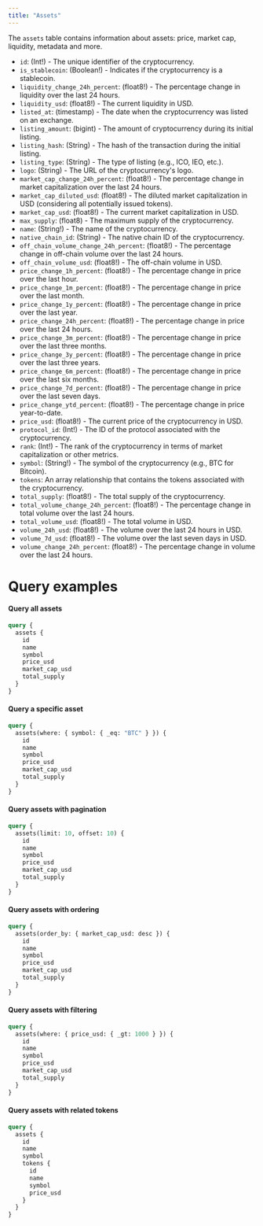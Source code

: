 ```yaml
---
title: "Assets"
---
```


The `assets` table contains information about assets: price, market cap, liquidity, metadata and more. 

- `id`: (Int!) - The unique identifier of the cryptocurrency.
- `is_stablecoin`: (Boolean!) - Indicates if the cryptocurrency is a stablecoin.
- `liquidity_change_24h_percent`: (float8!) - The percentage change in liquidity over the last 24 hours.
- `liquidity_usd`: (float8!) - The current liquidity in USD.
- `listed_at`: (timestamp) - The date when the cryptocurrency was listed on an exchange.
- `listing_amount`: (bigint) - The amount of cryptocurrency during its initial listing.
- `listing_hash`: (String) - The hash of the transaction during the initial listing.
- `listing_type`: (String) - The type of listing (e.g., ICO, IEO, etc.).
- `logo`: (String) - The URL of the cryptocurrency's logo.
- `market_cap_change_24h_percent`: (float8!) - The percentage change in market capitalization over the last 24 hours.
- `market_cap_diluted_usd`: (float8!) - The diluted market capitalization in USD (considering all potentially issued tokens).
- `market_cap_usd`: (float8!) - The current market capitalization in USD.
- `max_supply`: (float8) - The maximum supply of the cryptocurrency.
- `name`: (String!) - The name of the cryptocurrency.
- `native_chain_id`: (String) - The native chain ID of the cryptocurrency.
- `off_chain_volume_change_24h_percent`: (float8!) - The percentage change in off-chain volume over the last 24 hours.
- `off_chain_volume_usd`: (float8!) - The off-chain volume in USD.
- `price_change_1h_percent`: (float8!) - The percentage change in price over the last hour.
- `price_change_1m_percent`: (float8!) - The percentage change in price over the last month.
- `price_change_1y_percent`: (float8!) - The percentage change in price over the last year.
- `price_change_24h_percent`: (float8!) - The percentage change in price over the last 24 hours.
- `price_change_3m_percent`: (float8!) - The percentage change in price over the last three months.
- `price_change_3y_percent`: (float8!) - The percentage change in price over the last three years.
- `price_change_6m_percent`: (float8!) - The percentage change in price over the last six months.
- `price_change_7d_percent`: (float8!) - The percentage change in price over the last seven days.
- `price_change_ytd_percent`: (float8!) - The percentage change in price year-to-date.
- `price_usd`: (float8!) - The current price of the cryptocurrency in USD.
- `protocol_id`: (Int!) - The ID of the protocol associated with the cryptocurrency.
- `rank`: (Int!) - The rank of the cryptocurrency in terms of market capitalization or other metrics.
- `symbol`: (String!) - The symbol of the cryptocurrency (e.g., BTC for Bitcoin).
- `tokens`: An array relationship that contains the tokens associated with the cryptocurrency.
- `total_supply`: (float8!) - The total supply of the cryptocurrency.
- `total_volume_change_24h_percent`: (float8!) - The percentage change in total volume over the last 24 hours.
- `total_volume_usd`: (float8!) - The total volume in USD.
- `volume_24h_usd`: (float8!) - The volume over the last 24 hours in USD.
- `volume_7d_usd`: (float8!) - The volume over the last seven days in USD.
- `volume_change_24h_percent`: (float8!) - The percentage change in volume over the last 24 hours.

# Query examples

#### Query all assets

```graphql
query {
  assets {
    id
    name
    symbol
    price_usd
    market_cap_usd
    total_supply
  }
}
```

#### Query a specific asset

```graphql
query {
  assets(where: { symbol: { _eq: "BTC" } }) {
    id
    name
    symbol
    price_usd
    market_cap_usd
    total_supply
  }
}
```

#### Query assets with pagination

```graphql
query {
  assets(limit: 10, offset: 10) {
    id
    name
    symbol
    price_usd
    market_cap_usd
    total_supply
  }
}
```

#### Query assets with ordering

```graphql
query {
  assets(order_by: { market_cap_usd: desc }) {
    id
    name
    symbol
    price_usd
    market_cap_usd
    total_supply
  }
}
```

#### Query assets with filtering

```graphql
query {
  assets(where: { price_usd: { _gt: 1000 } }) {
    id
    name
    symbol
    price_usd
    market_cap_usd
    total_supply
  }
}
```

#### Query assets with related tokens

```graphql
query {
  assets {
    id
    name
    symbol
    tokens {
      id
      name
      symbol
      price_usd
    }
  }
}
```





